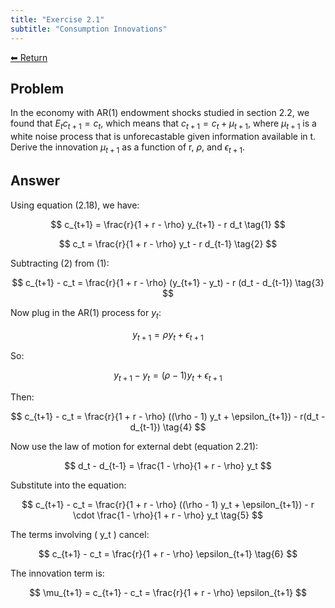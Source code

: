 ```yaml
---
title: "Exercise 2.1"
subtitle: "Consumption Innovations"
---
```

<a class="return-button" href="index.qmd">⬅ Return</a>

## Problem

In the economy with AR(1) endowment shocks studied in section 2.2, we found that $E_{t}c_{t+1}=c_{t}$, which means that $c_{t+1} = c_{t}+\mu_{t+1}$, where $\mu_{t+1}$ is a white noise process that is unforecastable given information available in t. Derive the innovation $\mu_{t+1}$ as a function of r, $\rho$, and $\epsilon_{t+1}$. 

## Answer

Using equation (2.18), we have:

$$
c_{t+1} = \frac{r}{1 + r - \rho} y_{t+1} - r d_t \tag{1}
$$

$$
c_t = \frac{r}{1 + r - \rho} y_t - r d_{t-1} \tag{2}
$$

Subtracting (2) from (1):

$$
c_{t+1} - c_t = \frac{r}{1 + r - \rho} (y_{t+1} - y_t) - r (d_t - d_{t-1}) \tag{3}
$$

Now plug in the AR(1) process for $y_t$:

$$
y_{t+1} = \rho y_t + \epsilon_{t+1}
$$

So:

$$
y_{t+1} - y_t = (\rho - 1) y_t + \epsilon_{t+1}
$$

Then:

$$
c_{t+1} - c_t = \frac{r}{1 + r - \rho} ((\rho - 1) y_t + \epsilon_{t+1}) - r(d_t - d_{t-1}) \tag{4}
$$

Now use the law of motion for external debt (equation 2.21):

$$
d_t - d_{t-1} = \frac{1 - \rho}{1 + r - \rho} y_t
$$

Substitute into the equation:

$$
c_{t+1} - c_t = \frac{r}{1 + r - \rho} ((\rho - 1) y_t + \epsilon_{t+1}) - r \cdot \frac{1 - \rho}{1 + r - \rho} y_t \tag{5}
$$

The terms involving \( y_t \) cancel:

$$
c_{t+1} - c_t = \frac{r}{1 + r - \rho} \epsilon_{t+1} \tag{6}
$$

::: {.callout-important title="Final Answer Summary"}
The innovation term is:

$$
\mu_{t+1} = c_{t+1} - c_t = \frac{r}{1 + r - \rho} \epsilon_{t+1}
$$
:::
